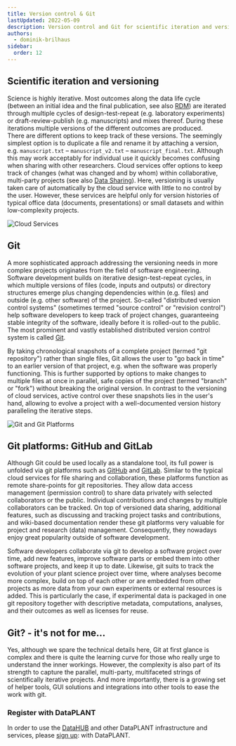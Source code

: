 ```yaml
---
title: Version control & Git
lastUpdated: 2022-05-09
description: Version control and Git for scientific iteration and versioning
authors:
  - dominik-brilhaus
sidebar:
  order: 12
---
```



## Scientific iteration and versioning

Science is highly iterative. Most outcomes along the data life cycle (between an initial idea and the final publication, see also [RDM](/nfdi4plants.knowledgebase/fundamentals/research-data-management)) are iterated through multiple cycles of design-test-repeat (e.g. laboratory experiments) or draft-review-publish (e.g. manuscripts) and mixes thereof. During these iterations multiple versions of the different outcomes are produced.  
There are different options to keep track of these versions. The seemingly simplest option is to duplicate a file and rename it by attaching a version, e.g. `manuscript.txt` &ndash; `manuscript_v2.txt` &ndash; `manuscript_final.txt`. Although this may work acceptably for individual use it quickly becomes confusing when sharing with other researchers. Cloud services offer options to keep track of changes (what was changed and by whom) within collaborative, multi-party projects (see also [Data Sharing](/nfdi4plants.knowledgebase/fundamentals/data-sharing/)). Here, versioning is usually taken care of automatically by the cloud service with little to no control by the user. However, these services are helpful only for version histories of typical office data (documents, presentations) or small datasets and within low-complexity projects.

![Cloud Services](@images/fundamentals/git-cloud-services.png)


## Git

A more sophisticated approach addressing the versioning needs in more complex projects originates from the field of software engineering. Software development builds on iterative design-test-repeat cycles, in which multiple versions of files (code, inputs and outputs) or directory structures emerge plus changing dependencies within (e.g. files) and outside (e.g. other software) of the project. So-called "distributed version control systems" (sometimes termed "source control" or "revision control") help software developers to keep track of project changes, guaranteeing stable integrity of the software, ideally before it is rolled-out to the public. The most prominent and vastly established distributed version control system is called [Git](https://git-scm.com).  

By taking chronological snapshots of a complete project (termed "git repository") rather than single files, Git allows the user to "go back in time" to an earlier version of that project, e.g. when the software was properly functioning. This is further supported by options to make changes to multiple files at once in parallel, safe copies of the project (termed "branch" or "fork") without breaking the original version. In contrast to the versioning of cloud services, active control over these snapshots lies in the user's hand, allowing to evolve a project with a well-documented version history paralleling the iterative steps.

![Git and Git Platforms](@images/fundamentals/git-github-gitlab.png)

## Git platforms: GitHub and GitLab

Although Git could be used locally as a standalone tool, its full power is unfolded via git platforms such as [GitHub](https://github.com) and [GitLab](https://gitlab.com). Similar to the typical cloud services for file sharing and collaboration, these platforms function as remote share-points for git repositories. They allow data access management (permission control) to share data privately with selected collaborators or the public. Individual contributions and changes by multiple collaborators can be tracked. On top of versioned data sharing, additional features, such as discussing and tracking project tasks and contributions, and wiki-based documentation render these git platforms very valuable for project and research (data) management. Consequently, they nowadays enjoy great popularity outside of software development.

Software developers collaborate via git to develop a software project over time, add new features, improve software parts or embed them into other software projects, and keep it up to date. Likewise, git suits to track the evolution of your plant science project over time,  where analyses become more complex, build on top of each other or are embedded from other projects as more data from your own experiments or external resources is added. This is particularly the case, if experimental data is packaged in one git repository together with descriptive metadata, computations, analyses, and their outcomes as well as licenses for reuse.


## Git? - it's not for me...

Yes, although we spare the technical details here, Git at first glance is complex and there is quite the learning curve for those who really urge to understand the inner workings. However, the complexity is also part of its strength to capture the parallel, multi-party, multifaceted strings of scientifically iterative projects. And more importantly, there is a growing set of helper tools, GUI solutions and integrations into other tools to ease the work with git.


### Register with DataPLANT

In order to use the [DataHUB](/nfdi4plants.knowledgebase/datahub) and other DataPLANT infrastructure and services, please [sign up](/nfdi4plants.knowledgebase/datahub/account/): with DataPLANT.  

